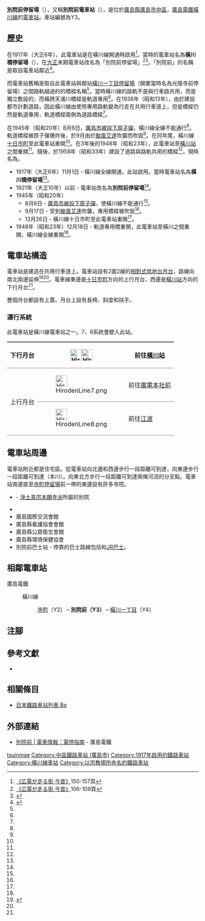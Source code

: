 {{Infobox station
|公司色 = #009944
|站名 = 別院前
|圖片 = Hiroden Hiroshima Betsuin Sta.01.jpg
|圖片說明 = 電車站全景
|日文原名 = 別院前
|平假名 = べついんまえ
|羅馬拼音 = Betsuin-mae
|副站名 = 
|所在地 = {{JPN}}[[廣島縣|廣島縣]][[廣島市|廣島市]][[中區_(廣島市)|中區]]{{Translink|ja|広瀬・寺町|廣瀨·寺町|寺町}}
|座標 = {{coord|34|24|15.43|N|132|26|57.44|E|type:railwaystation_region:JP-24|display=inline,title}}
|車站構造 = [[地面車站|地面車站]]
|月台配置 = 2面2線
|啟用年月日 = 1917年（大正6年）11月1日
|廢站年月日 = 
|乘客人數 = 
|上下車人次 = 
|統計年度 = 
|轉車 = 
|全寬備註 = 
|adjacent = {{Adjacent stations|system=廣島電鐵|line=橫川線|left=寺町|right=橫川一丁目|note-left=Y2<br/>0.4km|note-mid={{Color|#ed8095|●}}Y3<br/>距離[[十日市町停留場|十日市町]]0.8km|note-right=Y4<br>0.3km}}
}}
'''別院前停留場'''（{{jpn|j=別院前停留場|hg=べついんまえていりゅうじょう|rm=Betsuin-mae teiryūjō|f=y}}），又稱'''別院前電車站'''（{{jpn|j=別院前電停}}），是位於[[廣島縣|廣島縣]][[廣島市|廣島市]][[中區_(廣島市)|中區]]{{Translink|ja|広瀬・寺町|廣瀨·寺町|寺町}}，[[廣島電鐵|廣島電鐵]][[橫川線|橫川線]]的[[電車站|電車站]]。車站編號為Y3。
== 歷史 ==
在1917年（大正6年），此電車站是在橫川線開通時啟用<ref name=osafune2>[[#osafune|《広電が走る街 今昔》]]150-157頁</ref>。當時的電車站名為'''橫川橋停留場'''（{{jpn|j=横川橋停留場|hg=よこがわばしていりゅうじょう}}），在[[大正|大正]]末期電車站改名為「別院前停留場」<ref name=osafune>[[#osafune|《広電が走る街 今昔》]]106-108頁</ref><ref name=chizu38>{{cite book|author=[[今尾惠介|今尾惠介]]（監修） |title={{Translink|ja|日本鉄道旅行地図帳|日本鐵道旅行地圖帳}} - 全線・全駅・全廃線 |publisher=[[新潮社|新潮社]] |volume=11 中国四国 |year=2009 |isbn=978-4-10-790029-6 |page=38}}</ref>。「別院前」的名稱是取自電車站鄰近{{Translink|ja|本願寺広島別院|本願寺廣島別院}}<ref name=line>{{Cite book|author=川島令三 |authorlink=川島令三 |title=山陽・山陰ライン 全線・全駅・全配線 |year=2012 |publisher=[[講談社|講談社]] |series=【図説】 日本の鉄道 |isbn=978-4-06-295157-9 |volume=第7巻 広島エリア |pages=13・83頁|language=ja}}</ref>。

而電車站舊稱是取自此電車站與鄰站[[橫川一丁目停留場|橫川一丁目停留場]]（開業當時名為光隆寺前停留場）之間路軌越過的{{Translink|ja|天満川 (広島県)|天滿川 (廣島縣)|天滿川}}的橋樑名稱<ref name=osafune/>。當時橫川線的路軌不是與行車路共用，而是獨立敷設的{{Translink|ja|専用軌道|專用軌道}}，而橫跨天滿川橋樑是軌道專用<ref name=osafune/>。在1938年（昭和13年），由於建設都市計劃道路，因此橫川線由使用專用路軌變為行走在共用行車道上，但是橋樑仍然是軌道專用，軌道橋樑兩側為道路橋樑<ref name=osafune/>。

在1945年（昭和20年）8月6日，[[廣島市原子彈爆炸|廣島市被投下原子彈]]，橫川線全線不能通行<ref name=osafune2/>。軌道橋樑被原子彈爆炸後，於9月由於[[颱風艾達_(1945年)|颱風艾達]]吹襲而吹毀<ref name=osafune/>。在同年尾，橫川線[[十日市町停留場|十日市町]]至此電車站重開<ref name=osafune2/>。在3年後的1948年（昭和23年），此電車站至[[橫川站_(廣島縣)|橫川站]]之間重開<ref name=osafune2/>。隨後，於1958年（昭和33年）建設了道路與路軌共用的橋樑<ref name=osafune/>，現時名為{{Translink|ja|横川新橋|橫川新橋}}。
* 1917年（大正6年）11月1日 - 橫川線全線開通，此站啟用。當時電車站名為'''橫川橋停留場'''<ref name=osafune2/>。
* 1921年（大正10年）以前 - 電車站改名為'''別院前停留場'''<ref name=chizu38/>。
* 1945年（昭和20年）
** 8月6日 - [[廣島市原子彈爆炸|廣島市被投下原子彈]]，使橫川線不能通行<ref name=osafune2/>。
** 9月17日 - 受到[[颱風艾達_(1945年)|颱風艾達]]吹襲，專用橋樑被吹毀<ref name=osafune2/>。
** 12月26日 - 橫川線十日市町至此電車站重開<ref name=osafune2/>。
* 1948年（昭和23年）12月18日 - 軌道專用橋重開，此電車站至橫川之間重開，橫川線全線重開<ref name=osafune2/>。

== 電車站構造 ==
電車站是建造在共用行車道上。電車站設有2面2線的[[相對式月台|相對式低地台月台]]，路線向南北兩邊延伸<ref name=jijo>{{Cite book|author=川島令三 |title={{Translink|ja|全国鉄道事情大研究|全國鐵道事情大研究}} |year=2009 |publisher={{Translink|ja|草思社}} |isbn=978-4-7942-1711-0 |volume=中国篇 2 |pages=103・107頁}}</ref><ref name=line/>。電車線東邊是[[十日市町停留場|十日市町]]方向的上行月台，西邊是[[橫川站_(廣島縣)|橫川站]]方向的下行月台<ref name=line/>。

整個月台都設有上蓋。月台上設有長椅、斜度和扶手。

=== 運行系統 ===
{{See also|廣島電鐵#運行系統}}
此電車站是橫川線電車站之一。7、8系統會駛入此站。
{| style="border-collapse: collapse;"
|-
! rowspan="1" style="border-width: 2px 0; border-style: ridge; padding: 2px .5em;"|下行月台
| style="border-width: 2px 0; border-style: ridge; padding: 2px .5em;"|[[File:HirodenLine7.png|30px]][[File:HirodenLine8.png|30px]]
| style="border-width: 2px 0; border-style: ridge; padding: 2px .5em;"|前往[[橫川站_(廣島縣)|橫川站]]
|-
! rowspan="2" style="border-width: 2px 0; border-style: ridge; padding: 2px .5em;"|上行月台
| style="border-width: 2px 0; border-style: ridge; padding: 2px .5em;"|[[File:HirodenLine7.png|30px]]
| colspan="2" style="border-width: 2px 0; border-style: ridge; padding: 2px .5em;"|前往[[廣電本社前停留場|廣電本社前]]
|-
| style="border-width: 2px 0; border-style: ridge; padding: 2px .5em;"|[[File:HirodenLine8.png|30px]]
| style="border-width: 2px 0; border-style: ridge; padding: 2px .5em;"|前往[[江波停留場|江波]]
|}

== 電車站周邊 ==
電車站附近都是住宅區。從電車站向北邊和西邊步行一段距離可到達{{Translink|ja|天満川 (広島県)|天滿川 (廣島縣)|天滿川}}，向東邊步行一段距離可到達{{Translink|ja|旧太田川|舊太田川}}（本川）。向東北方步行一段距離可到達兩條河流的分支點。電車站南邊直至[[寺町停留場|寺町停留場]]前一帶的東邊設有許多寺院。

*{{Translink|ja|本願寺広島別院|本願寺廣島別院}} - [[淨土真宗本願寺派|淨土真宗本願寺派]]所屬的別院
*{{Translink|ja|横川新橋|橫川新橋}}
*廣島國際交流會館
*廣島縣看護協會會館
*廣島縣公眾衛生會館
*廣島縣環境保健協會
*別院前巴士站 - 停靠的巴士路線包括{{Translink|ja|広島バス|廣島巴士}}{{Translink|ja|広島バス#22号線（横川線）|廣島巴士#22號線（橫川線）|22號線}}和[[中國JR巴士|JR巴士]]{{Translink|ja|広浜線|廣濱線}}。

== 相鄰電車站 ==
; 廣島電鐵
: {{color|#ed8095|■}}橫川線
:: [[寺町停留場|寺町]]（Y2）－'''別院前（Y3）'''－[[橫川一丁目停留場|橫川一丁目]]（Y4）
== 注腳 ==
{{Reflist}}
== 參考文獻 ==
* {{Cite book|author=長船友則 |title={{lang|ja|広電が走る街 今昔}} |year=2005 |publisher=[[JTB出版|JTB出版]] |series=JTB Can Books |isbn=4-533-05986-4|language=ja |ref=osafune}}
== 相關條目 ==
* [[日本鐵路車站列表_Be|日本鐵路車站列表 Be]]
== 外部連結 ==
* [http://www.hiroden.co.jp/train/route-guide/stop-guide/y-3.html 別院前 | 電車情報：電停指南] {{Wayback|url=http://www.hiroden.co.jp/train/route-guide/stop-guide/y-3.html |date=20171008220245 }}{{ja icon}} - 廣島電鐵
{{橫川線}}
{{DEFAULTSORT:Betsuin-mae}}
[[Category:日本鐵路車站_Be|tsuinmae]]
[[Category:中區鐵路車站_(廣島市)|Category:中區鐵路車站 (廣島市)]]
[[Category:1917年啟用的鐵路車站|Category:1917年啟用的鐵路車站]]
[[Category:橫川線車站|Category:橫川線車站]]
[[Category:以宗教場所命名的鐵路車站|Category:以宗教場所命名的鐵路車站]]